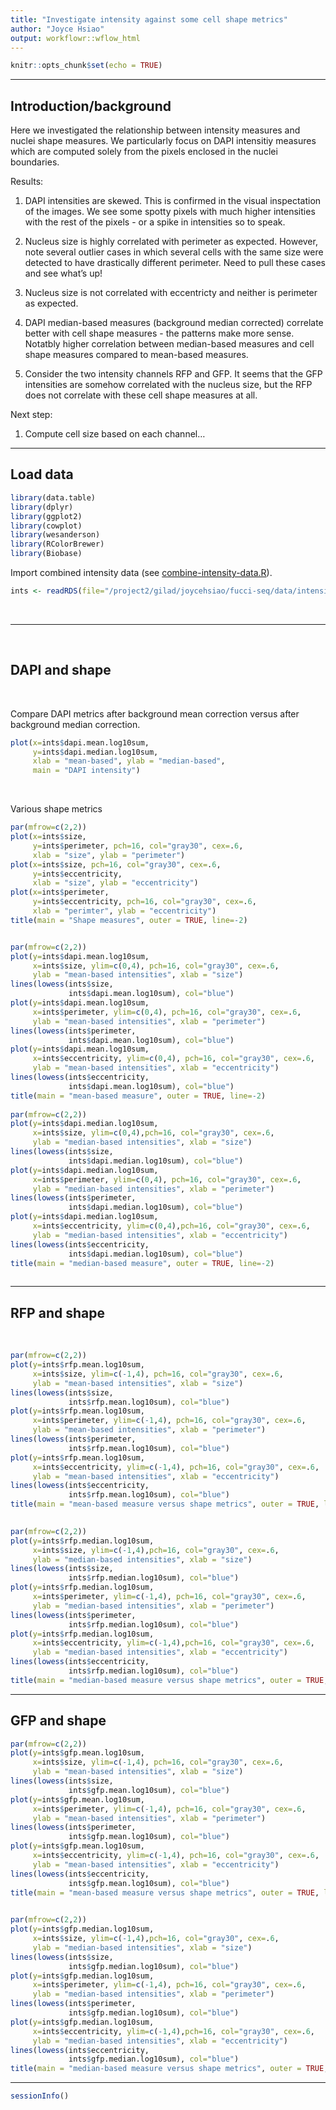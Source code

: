 ```yaml
---
title: "Investigate intensity against some cell shape metrics"
author: "Joyce Hsiao"
output: workflowr::wflow_html
---
```





```r
knitr::opts_chunk$set(echo = TRUE)
```

---

## Introduction/background

Here we investigated the relationship between intensity measures and nuclei shape measures. We particularly focus on DAPI intensitiy measures which are computed solely from the pixels enclosed in the nuclei boundaries.

Results: 

1. DAPI intensities are skewed. This is confirmed in the visual inspectation of the images. We see some spotty pixels with much higher intensities with the rest of the pixels - or a spike in intensities so to speak.

2. Nucleus size is highly correlated with perimeter as expected. However, note several outlier cases in which several cells with the same size were detected to have drastically different perimeter. Need to pull these cases and see what's up!

3. Nucleus size is not correlated with eccentricty and neither is perimeter as expected. 

4. DAPI median-based measures (background median corrected) correlate better with cell shape measures - the patterns make more sense. Notatbly higher correlation between median-based measures and cell shape measures compared to mean-based measures. 

5. Consider the two intensity channels RFP and GFP. It seems that the GFP intensities are somehow correlated with the nucleus size, but the RFP does not correlate with these cell shape measures at all.

Next step:

1. Compute cell size based on each channel...

---

## Load data

```r
library(data.table)
library(dplyr)
library(ggplot2)
library(cowplot)
library(wesanderson)
library(RColorBrewer)
library(Biobase)
```

Import combined intensity data (see [combine-intensity-data.R](/project2/gilad/joycehsiao/fucci-seq/code/combine-intensity-data.R)).

```r
ints <- readRDS(file="/project2/gilad/joycehsiao/fucci-seq/data/intensity.rds")
```

$~$

---

$~$

## DAPI and shape

$~$

Compare DAPI metrics after background mean correction versus after background median correction.

```r
plot(x=ints$dapi.mean.log10sum,
     y=ints$dapi.median.log10sum,
     xlab = "mean-based", ylab = "median-based",
     main = "DAPI intensity")
```

$~$

Various shape metrics

```r
par(mfrow=c(2,2))
plot(x=ints$size,
     y=ints$perimeter, pch=16, col="gray30", cex=.6,
     xlab = "size", ylab = "perimeter")
plot(x=ints$size, pch=16, col="gray30", cex=.6,
     y=ints$eccentricity,
     xlab = "size", ylab = "eccentricity")
plot(x=ints$perimeter,
     y=ints$eccentricity, pch=16, col="gray30", cex=.6,
     xlab = "perimter", ylab = "eccentricity")
title(main = "Shape measures", outer = TRUE, line=-2)


par(mfrow=c(2,2))
plot(y=ints$dapi.mean.log10sum,
     x=ints$size, ylim=c(0,4), pch=16, col="gray30", cex=.6,
     ylab = "mean-based intensities", xlab = "size")
lines(lowess(ints$size,
             ints$dapi.mean.log10sum), col="blue")
plot(y=ints$dapi.mean.log10sum,
     x=ints$perimeter, ylim=c(0,4), pch=16, col="gray30", cex=.6,
     ylab = "mean-based intensities", xlab = "perimeter")
lines(lowess(ints$perimeter,
             ints$dapi.mean.log10sum), col="blue")
plot(y=ints$dapi.mean.log10sum,
     x=ints$eccentricity, ylim=c(0,4), pch=16, col="gray30", cex=.6,
     ylab = "mean-based intensities", xlab = "eccentricity")
lines(lowess(ints$eccentricity,
             ints$dapi.mean.log10sum), col="blue")
title(main = "mean-based measure", outer = TRUE, line=-2)     
    
par(mfrow=c(2,2))
plot(y=ints$dapi.median.log10sum,
     x=ints$size, ylim=c(0,4),pch=16, col="gray30", cex=.6,
     ylab = "median-based intensities", xlab = "size")
lines(lowess(ints$size,
             ints$dapi.median.log10sum), col="blue")
plot(y=ints$dapi.median.log10sum,
     x=ints$perimeter, ylim=c(0,4), pch=16, col="gray30", cex=.6,
     ylab = "median-based intensities", xlab = "perimeter")
lines(lowess(ints$perimeter,
             ints$dapi.median.log10sum), col="blue")
plot(y=ints$dapi.median.log10sum,
     x=ints$eccentricity, ylim=c(0,4),pch=16, col="gray30", cex=.6,
     ylab = "median-based intensities", xlab = "eccentricity")
lines(lowess(ints$eccentricity,
             ints$dapi.median.log10sum), col="blue")
title(main = "median-based measure", outer = TRUE, line=-2)     
    
```



---

## RFP and shape

$~$

```r
par(mfrow=c(2,2))
plot(y=ints$rfp.mean.log10sum,
     x=ints$size, ylim=c(-1,4), pch=16, col="gray30", cex=.6,
     ylab = "mean-based intensities", xlab = "size")
lines(lowess(ints$size,
             ints$rfp.mean.log10sum), col="blue")
plot(y=ints$rfp.mean.log10sum,
     x=ints$perimeter, ylim=c(-1,4), pch=16, col="gray30", cex=.6,
     ylab = "mean-based intensities", xlab = "perimeter")
lines(lowess(ints$perimeter,
             ints$rfp.mean.log10sum), col="blue")
plot(y=ints$rfp.mean.log10sum,
     x=ints$eccentricity, ylim=c(-1,4), pch=16, col="gray30", cex=.6,
     ylab = "mean-based intensities", xlab = "eccentricity")
lines(lowess(ints$eccentricity,
             ints$rfp.mean.log10sum), col="blue")
title(main = "mean-based measure versus shape metrics", outer = TRUE, line=-2)     
    

par(mfrow=c(2,2))
plot(y=ints$rfp.median.log10sum,
     x=ints$size, ylim=c(-1,4),pch=16, col="gray30", cex=.6,
     ylab = "median-based intensities", xlab = "size")
lines(lowess(ints$size,
             ints$rfp.median.log10sum), col="blue")
plot(y=ints$rfp.median.log10sum,
     x=ints$perimeter, ylim=c(-1,4), pch=16, col="gray30", cex=.6,
     ylab = "median-based intensities", xlab = "perimeter")
lines(lowess(ints$perimeter,
             ints$rfp.median.log10sum), col="blue")
plot(y=ints$rfp.median.log10sum,
     x=ints$eccentricity, ylim=c(-1,4),pch=16, col="gray30", cex=.6,
     ylab = "median-based intensities", xlab = "eccentricity")
lines(lowess(ints$eccentricity,
             ints$rfp.median.log10sum), col="blue")
title(main = "median-based measure versus shape metrics", outer = TRUE, line=-2)     
```

---


## GFP and shape

```r
par(mfrow=c(2,2))
plot(y=ints$gfp.mean.log10sum,
     x=ints$size, ylim=c(-1,4), pch=16, col="gray30", cex=.6,
     ylab = "mean-based intensities", xlab = "size")
lines(lowess(ints$size,
             ints$gfp.mean.log10sum), col="blue")
plot(y=ints$gfp.mean.log10sum,
     x=ints$perimeter, ylim=c(-1,4), pch=16, col="gray30", cex=.6,
     ylab = "mean-based intensities", xlab = "perimeter")
lines(lowess(ints$perimeter,
             ints$gfp.mean.log10sum), col="blue")
plot(y=ints$gfp.mean.log10sum,
     x=ints$eccentricity, ylim=c(-1,4), pch=16, col="gray30", cex=.6,
     ylab = "mean-based intensities", xlab = "eccentricity")
lines(lowess(ints$eccentricity,
             ints$gfp.mean.log10sum), col="blue")
title(main = "mean-based measure versus shape metrics", outer = TRUE, line=-2)     
    

par(mfrow=c(2,2))
plot(y=ints$gfp.median.log10sum,
     x=ints$size, ylim=c(-1,4),pch=16, col="gray30", cex=.6,
     ylab = "median-based intensities", xlab = "size")
lines(lowess(ints$size,
             ints$gfp.median.log10sum), col="blue")
plot(y=ints$gfp.median.log10sum,
     x=ints$perimeter, ylim=c(-1,4), pch=16, col="gray30", cex=.6,
     ylab = "median-based intensities", xlab = "perimeter")
lines(lowess(ints$perimeter,
             ints$gfp.median.log10sum), col="blue")
plot(y=ints$gfp.median.log10sum,
     x=ints$eccentricity, ylim=c(-1,4),pch=16, col="gray30", cex=.6,
     ylab = "median-based intensities", xlab = "eccentricity")
lines(lowess(ints$eccentricity,
             ints$gfp.median.log10sum), col="blue")
title(main = "median-based measure versus shape metrics", outer = TRUE, line=-2)  
```



---


```r
sessionInfo()
```

